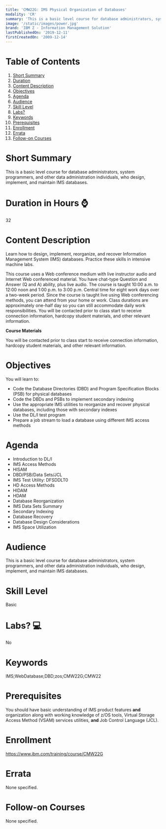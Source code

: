 ```yaml
---
title: 'CMW22G: IMS Physical Organization of Databases'
modality: 'CR'
summary: 'This is a basic level course for database administrators, system programmers, and other data administration individuals, who design, implement, and maintain IMS databases.'
image: '/static/images/power.jpg'
brand: 'IBM Z - Information Management Solution'
lastPublishedOn: '2019-12-11'
firstCreatedOn: '2009-12-14'
---
```

# Table of Contents
1.  [Short Summary](#short-summary)
2.  [Duration](#duration-in-hours-)
3.  [Content Description](#content-description)
4.  [Objectives](#objectives)
5.  [Agenda](#agenda)
6.  [Audience](#audience)
7.  [Skill Level](#skill-level)
8.  [Labs?](#labs-)
9.  [Keywords](#keywords)
10. [Prerequisites](#prerequisites)
11. [Enrollment](#enrollment)
12. [Errata](#errata)
13. [Follow-on Courses](#follow-on-courses)

# Short Summary
This is a basic level course for database administrators, system programmers, and other data administration individuals, who design, implement, and maintain IMS databases.

# Duration in Hours ⌚
32

# Content Description
<p>Learn how to design, implement, reorganize, and recover Information Management System (IMS) databases. Practice these skills in intensive machine labs.</p>

<p>This course uses a Web conference medium with live instructor audio and Internet Web conferenced material. You have chat-type Question and Answer (Q and A) ability, plus live audio. The course is taught 10:00 a.m. to 12:00 noon and 1:00 p.m. to 3:00 p.m. Central time for eight work days over a two-week period. Since the course is taught live using Web conferencing methods, you can attend from your home or work. Class durations are approximately one-half day so you can still accommodate daily work responsibilities. You will be contacted prior to class start to receive connection information, hardcopy student materials, and other relevant information.</p>

<p><strong>Course Materials</strong></p>

<p>You will be contacted prior to class start to receive connection information, hardcopy student materials, and other relevant information.</p>

# Objectives
<p>You will learn to:</p>

<ul>
	<li>Code the Database Directories (DBD) and Program Specification Blocks (PSB) for physical databases</li>
	<li>Code the DBDs and PSBs to implement secondary indexing</li>
	<li>Use the appropriate IMS utilities to reorganize and recover physical databases, including those with secondary indexes</li>
	<li>Use the DL/I test program</li>
	<li>Prepare a job stream to load a database using different IMS access methods</li>
</ul>

# Agenda
<ul><li>Introduction to DL/I</li><li>IMS Access Methods</li><li>HISAM</li><li>DBD/PSB/Data Sets/JCL</li><li>IMS Test Utility: DFSDDLT0</li><li>HD Access Methods</li><li>HIDAM</li><li>HDAM</li><li>Database Reorganization</li><li>IMS Data Sets Summary</li><li>Secondary Indexing</li><li>Database Recovery</li><li>Database Design Considerations</li><li>IMS Space Utilization</li></ul>

# Audience
<p>This is a basic level course for database administrators, system programmers, and other data administration individuals, who design, implement, and maintain IMS databases.</p>

# Skill Level
Basic

# Labs? 💻
No

# Keywords
IMS;WebDatabase;DBD;zos;CMW22G;CMW22

# Prerequisites
<p>You should have basic understanding of IMS product features <strong>and </strong>organization along with working knowledge of z/OS tools, Virtual Storage Access Method (VSAM) services utilities, <strong>and </strong>Job Control Language (JCL).</p>

# Enrollment
https://www.ibm.com/training/course/CMW22G

# Errata
None specified.

# Follow-on Courses
None specified.


